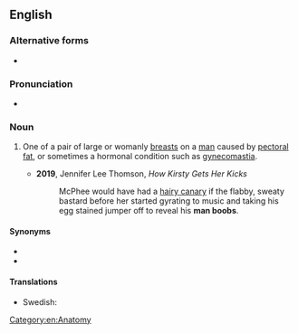 {{also|manboob|man-boob}}
==English==
{{wikipedia|Gynecomastia}}

===Alternative forms===
* {{l|en|man-boob}}

===Pronunciation===
* {{audio|en|En-au-man boob.ogg|Audio (AU)}}

===Noun===
{{en-noun}}

# {{lb|en|slang}} One of a pair of large or womanly [[breast]]s on a [[man]] caused by [[pectoral]] [[fat]], or sometimes a hormonal condition such as [[gynecomastia]].
#:{{usex|en|The obese boy often wore a shirt while swimming at the pool in order to hide his '''man boobs'''.}}
#* '''2019''', Jennifer Lee Thomson, ''How Kirsty Gets Her Kicks''
#*: McPhee would have had a [[hairy canary]] if the flabby, sweaty bastard before her started gyrating to music and taking his egg stained jumper off to reveal his '''man boobs'''.

====Synonyms====
* {{l|en|man titty}}
* {{l|en|moob}}

====Translations====
{{trans-top|Large breast(s) on a man}}
* Swedish: {{t|sv|chipstutte|c}}
{{trans-bottom}}

[[Category:en:Anatomy]]